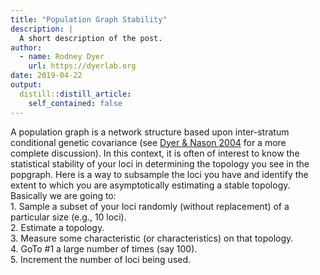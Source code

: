 ```yaml
---
title: "Population Graph Stability"
description: |
  A short description of the post.
author:
  - name: Rodney Dyer
    url: https://dyerlab.org
date: 2019-04-22
output:
  distill::distill_article:
    self_contained: false
---
```






A population graph is a network structure based upon inter-stratum conditional genetic covariance (see [Dyer & Nason 2004](/publication/dyer-nason-2004/index.html) for a more complete discussion). In this context, it is often of interest to know the statistical stability of your loci in determining the topology you see in the popgraph.  Here is a way to subsample the loci you have and identify the extent to which you are asymptotically estimating a stable topology.  Basically we are going to:  
1. Sample a subset of your loci randomly (without replacement) of a particular size (e.g., 10 loci).  
2. Estimate a topology.  
3. Measure some characteristic (or characteristics) on that topology.  
4. GoTo #1 a large number of times (say 100).  
5. Increment the number of loci being used.  







 
 
 
